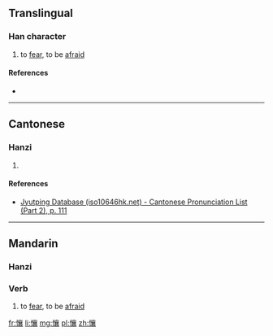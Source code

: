 ==Translingual==

===Han character===
{{Han char|rn=61|rad=心|as=17|sn=20|four=90032|canj=PYRV|ids=⿰忄襄}}

# to [[fear]], to be [[afraid]]

====References====
* {{Han ref|kx=0408.320|dkj=11476|dj=0750.070|hdz=42370.200|uh=61F9|ud=25081|bh=F44A|bd=62538}}

----

==Cantonese==

===Hanzi===
{{yue-hanzi|jyut=[[joeng6]]|y=yeung6}}

# {{defn|lang=yue|sort=心17}}

====References====
* [http://www.iso10646hk.net/jp/document/download.jsp Jyutping Database (iso10646hk.net) - Cantonese Pronunciation List (Part 2), p. 111]

----

==Mandarin==

===Hanzi===
{{cmn-hanzi|pin=[[ràng]] ([[rang4]])|wg=jang<sup>4</sup>}}

===Verb===
{{cmn-verb|ts|pin=ràng|pint=rang4|rs=心17}}

# to [[fear]], to be [[afraid]]

[[fr:懹]]
[[li:懹]]
[[mg:懹]]
[[pl:懹]]
[[zh:懹]]